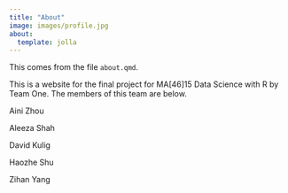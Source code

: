 ```yaml
---
title: "About"
image: images/profile.jpg
about:
  template: jolla
---
```



This comes from the file `about.qmd`.

This is a website for the final project for MA[46]15 Data Science with R by Team One.
The members of this team are below.

Aini Zhou

Aleeza Shah

David Kulig

Haozhe Shu

Zihan Yang
